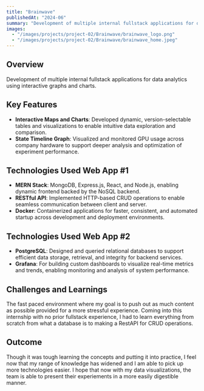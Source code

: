 ---
title: "Brainwave"
publishedAt: "2024-06"
summary: "Development of multiple internal fullstack applications for data analytics using interactive graphs and charts"
images:
  - "/images/projects/project-02/Brainwave/brainwave_logo.png"
  - "/images/projects/project-02/Brainwave/brainwave_home.jpeg"
---

## Overview

Development of multiple internal fullstack applications for data analytics using interactive graphs and charts.

## Key Features

- **Interactive Maps and Charts**: Developed dynamic, version-selectable tables and visualizations to enable intuitive data exploration and comparison.
- **State Timeline Graph**: Visualized and monitored GPU usage across company hardware to support deeper analysis and optimization of experiment performance.

## Technologies Used Web App #1

- **MERN Stack**: MongoDB, Express.js, React, and Node.js, enabling dynamic frontend backed by the NoSQL backend.
- **RESTful API**: Implemented HTTP-based CRUD operations to enable seamless communication between client and server.
- **Docker**: Containerized applications for faster, consistent, and automated startup across development and deployment environments.

## Technologies Used Web App #2

- **PostgreSQL**: Designed and queried relational databases to support efficient data storage, retrieval, and integrity for backend services.
- **Grafana**: For building custom dashboards to visualize real-time metrics and trends, enabling monitoring and analysis of system performance.

## Challenges and Learnings

The fast paced environment where my goal is to push out as much content as possible provided for a more stressful experience. Coming into this internship with no prior fullstack experience, I had to learn everything from scratch from what a database is to making a RestAPI for CRUD operations. 

## Outcome

Though it was tough learning the concepts and putting it into practice, I feel now that my range of knowledge has widened and I am able to pick up more technologies easier. I hope that now with my data visualizations, the team is able to present their experiements in a more easily digestible manner.